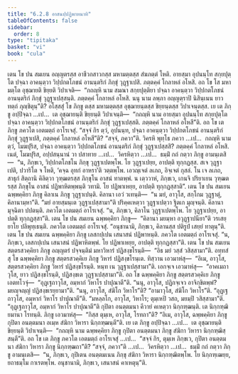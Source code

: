 ```yaml
---
title: "6.2.8 อาสนปฺปฏิพาหนาทิ"
tableOfContents: false
sidebar:
  order: 8
type: "tipitaka"
basket: "vi"
book: "cula"
---
```



<DynamicBreadcrumb />

<Division number="316" book="cula">

<Paragraph number="1359" book="cula">
เตน โข ปน สมเยน อญฺญตรสฺส อาชีวกสาวกสฺส มหามตฺตสฺส สํฆภตฺตํ โหติ. อายสฺมา อุปนนฺโท สกฺยปุตฺโต ปจฺฉา อาคนฺตฺวา วิปฺปกตโภชนํ อานนฺตริกํ ภิกฺขุํ วุฏฺฐาเปสิ. ภตฺตคฺคํ โกลาหลํ อโหสิ. อถ โข โส มหามตฺโต อุชฺฌายติ ขิยฺยติ วิปาเจติ—  “กถญฺหิ นาม สมณา สกฺยปุตฺติยา ปจฺฉา อาคนฺตฺวา วิปฺปกตโภชนํ อานนฺตริกํ ภิกฺขุํ วุฏฺฐาเปสฺสนฺติ. ภตฺตคฺคํ โกลาหลํ อโหสิ. นนุ นาม ลพฺภา อญฺญตฺราปิ นิสินฺเนน ยาวทตฺถํ ภุญฺชิตุนฺ”ติ?
</Paragraph>

<Paragraph number="1360" book="cula">
อโสฺสสุํ โข ภิกฺขู ตสฺส มหามตฺตสฺส อุชฺฌายนฺตสฺส ขิยฺยนฺตสฺส วิปาเจนฺตสฺส. เย เต ภิกฺขู อปฺปิจฺฉา …เป…  เต อุชฺฌายนฺติ ขิยฺยนฺติ วิปาเจนฺติ—  “กถญฺหิ นาม อายสฺมา อุปนนฺโท สกฺยปุตฺโต ปจฺฉา อาคนฺตฺวา วิปฺปกตโภชนํ อานนฺตริกํ ภิกฺขุํ วุฏฺฐาเปสฺสติ. ภตฺตคฺคํ โกลาหลํ อโหสี”ติ. อถ โข เต ภิกฺขู ภควโต เอตมตฺถํ อาโรเจสุํ. “สจฺจํ กิร ตฺวํ, อุปนนฺท, ปจฺฉา อาคนฺตฺวา วิปฺปกตโภชนํ อานนฺตริกํ ภิกฺขุํ วุฏฺฐาเปสิ, ภตฺตคฺคํ โกลาหลํ อโหสี”ติ? “สจฺจํ, ภควา”ติ. วิครหิ พุทฺโธ ภควา …เป…  กถญฺหิ นาม ตฺวํ, โมฆปุริส, ปจฺฉา อาคนฺตฺวา วิปฺปกตโภชนํ อานนฺตริกํ ภิกฺขุํ วุฏฺฐาเปสฺสสิ? ภตฺตคฺคํ โกลาหลํ อโหสิ. เนตํ, โมฆปุริส, อปฺปสนฺนานํ วา ปสาทาย …เป…  วิครหิตฺวา …เป…  ธมฺมิํ กถํ กตฺวา ภิกฺขู อามนฺเตสิ—  “น, ภิกฺขเว, วิปฺปกตโภชโน ภิกฺขุ วุฏฺฐาเปตพฺโพ. โย วุฏฺฐาเปยฺย, อาปตฺติ ทุกฺกฏสฺส. สเจ วุฏฺฐาเปติ, ปวาริโต จ โหติ, ‘คจฺฉ อุทกํ อาหรา’ติ วตฺตพฺโพ. เอวญฺเจตํ ลเภถ, อิจฺเจตํ กุสลํ. โน เจ ลเภถ, สาธุกํ สิตฺถานิ คิลิตฺวา วุฑฺฒตรสฺส ภิกฺขุโน อาสนํ ทาตพฺพํ. น เตฺววาหํ, ภิกฺขเว, เกนจิ ปริยาเยน วุฑฺฒตรสฺส ภิกฺขุโน อาสนํ ปฏิพาหิตพฺพนฺติ วทามิ. โย ปฏิพาเหยฺย, อาปตฺติ ทุกฺกฏสฺสาติ”.
</Paragraph>

<Paragraph number="1361" book="cula">
เตน โข ปน สมเยน ฉพฺพคฺคิยา ภิกฺขู คิลาเน ภิกฺขู วุฏฺฐาเปนฺติ. คิลานา เอวํ วเทนฺติ—  “น มยํ, อาวุโส, สกฺโกม วุฏฺฐาตุํ, คิลานามฺหา”ติ. “มยํ อายสฺมนฺเต วุฏฺฐาเปสฺสามา”ติ ปริคฺคเหตฺวา วุฏฺฐาเปตฺวา ฐิตเก มุญฺจนฺติ. คิลานา มุจฺฉิตา ปปตนฺติ. ภควโต เอตมตฺถํ อาโรเจสุํ. “น, ภิกฺขเว, คิลาโน วุฏฺฐาเปตพฺโพ. โย วุฏฺฐาเปยฺย, อาปตฺติ ทุกฺกฏสฺสา”ติ.
</Paragraph>

<Paragraph number="1362" book="cula">
เตน โข ปน สมเยน ฉพฺพคฺคิยา ภิกฺขู—  “คิลานา มยมฺหา อวุฏฺฐาปนียา”ติ วรเสยฺยาโย ปลิพุทฺเธนฺติ. ภควโต เอตมตฺถํ อาโรเจสุํ. “อนุชานามิ, ภิกฺขเว, คิลานสฺส ปติรูปํ เสยฺยํ ทาตุนฺ”ติ.
</Paragraph>

<Paragraph number="1363" book="cula">
เตน โข ปน สมเยน ฉพฺพคฺคิยา ภิกฺขู เลสกปฺเปน เสนาสนํ ปฏิพาหนฺติ. ภควโต เอตมตฺถํ อาโรเจสุํ. “น, ภิกฺขเว, เลสกปฺเปน เสนาสนํ ปฏิพาหิตพฺพํ. โย ปฏิพาเหยฺย, อาปตฺติ ทุกฺกฏสฺสา”ติ.
</Paragraph>

<Paragraph number="1364" book="cula">
เตน โข ปน สมเยน สตฺตรสวคฺคิยา ภิกฺขู อญฺญตรํ ปจฺจนฺติมํ มหาวิหารํ ปฏิสงฺขโรนฺติ—  “อิธ มยํ วสฺสํ วสิสฺสามา”ติ. อทฺทสํสุ โข ฉพฺพคฺคิยา ภิกฺขู สตฺตรสวคฺคิเย ภิกฺขู วิหารํ ปฏิสงฺขโรนฺเต. ทิสฺวาน เอวมาหํสุ—  “อิเม, อาวุโส, สตฺตรสวคฺคิยา ภิกฺขู วิหารํ ปฏิสงฺขโรนฺติ. หนฺท เน วุฏฺฐาเปสฺสามา”ติ. เอกจฺเจ เอวมาหํสุ—  “อาคเมถาวุโส, ยาว ปฏิสงฺขโรนฺติ, ปฏิสงฺขเต วุฏฺฐาเปสฺสามา”ติ. อถ โข ฉพฺพคฺคิยา ภิกฺขู สตฺตรสวคฺคิเย ภิกฺขู เอตทโวจุํ—  “อุฏฺเฐถาวุโส, อมฺหากํ วิหาโร ปาปุณาตี”ติ. “นนุ, อาวุโส, ปฏิกจฺเจว อาจิกฺขิตพฺพํ? มยญฺจญฺญํ ปฏิสงฺขเรยฺยามา”ติ. “นนุ, อาวุโส, สํฆิโก วิหาโร”ติ? “อามาวุโส, สํฆิโก วิหาโร”ติ. “อุฏฺเฐถาวุโส, อมฺหากํ วิหาโร ปาปุณาตี”ติ. “มหลฺลโก, อาวุโส, วิหาโร; ตุมฺเหปิ วสถ, มยมฺปิ วสิสฺสามา”ติ. “อุฏฺเฐถาวุโส, อมฺหากํ วิหาโร ปาปุณาตี”ติ กุปิตา อนตฺตมนา คีวายํ คเหตฺวา นิกฺกฑฺฒนฺติ. เต นิกฺกฑฺฒิยมานา โรทนฺติ. ภิกฺขู เอวมาหํสุ—  “กิสฺส ตุมฺเห, อาวุโส, โรทถา”ติ? “อิเม, อาวุโส, ฉพฺพคฺคิยา ภิกฺขู กุปิตา อนตฺตมนา อเมฺห สํฆิกา วิหารา นิกฺกฑฺฒนฺตี”ติ.
</Paragraph>

<Paragraph number="1365" book="cula">
เย เต ภิกฺขู อปฺปิจฺฉา …เป…  เต อุชฺฌายนฺติ ขิยฺยนฺติ วิปาเจนฺติ—  “กถญฺหิ นาม ฉพฺพคฺคิยา ภิกฺขู กุปิตา อนตฺตมนา ภิกฺขู สํฆิกา วิหารา นิกฺกฑฺฒิสฺสนฺตี”ติ. อถ โข เต ภิกฺขู ภควโต เอตมตฺถํ อาโรเจสุํ …เป…  “สจฺจํ กิร, ตุมฺเห ภิกฺขเว, กุปิตา อนตฺตมนา สํฆิกา วิหารา ภิกฺขู นิกฺกฑฺฒถา”ติ? “สจฺจํ, ภควา”ติ …เป…  วิครหิตฺวา …เป…  ธมฺมิํ กถํ กตฺวา ภิกฺขู อามนฺเตสิ—  “น, ภิกฺขเว, กุปิเตน อนตฺตมเนน ภิกฺขุ สํฆิกา วิหารา นิกฺกฑฺฒิตพฺโพ. โย นิกฺกฑฺเฒยฺย, ยถาธมฺโม กาเรตพฺโพ. อนุชานามิ, ภิกฺขเว, เสนาสนํ คาเหตุนฺ”ติ.
</Paragraph>
</Division>